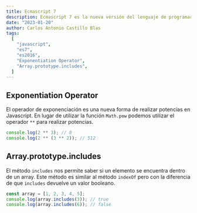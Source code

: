 ```yaml
---
title: Ecmascript 7
description: Ecmascript 7 es la nueva versión del lenguaje de programación Javascript. En este artículo te explicamos las novedades que trae esta nueva versión.
date: "2023-01-20"
author: Carlos Antonio Castillo Blas
tags:
  [
    "javascript",
    "es7",
    "es2016",
    "Exponentiation Operator",
    "Array.prototype.includes",
  ]
---
```


## Exponentiation Operator

El operador de exponenciación es una nueva forma de realizar potencias en Javascript. En lugar de utilizar la función `Math.pow` podemos utilizar el operador `**` para realizar potencias.

```javascript
console.log(2 ** 3); // 8
console.log(2 ** (3 ** 2)); // 512
```

## Array.prototype.includes

El método `includes` nos permite saber si un elemento se encuentra dentro de un array. Este método es similar al método `indexOf` pero con la diferencia de que `includes` devuelve un valor booleano.

```javascript
const array = [1, 2, 3, 4, 5];
console.log(array.includes(3)); // true
console.log(array.includes(6)); // false
```
